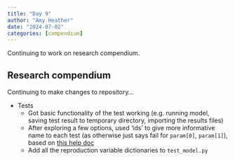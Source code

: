 ```yaml
---
title: "Day 9"
author: "Amy Heather"
date: "2024-07-02"
categories: [compendium]
---
```


::: {.callout-note}

Continuing to work on research compendium.

:::

## Research compendium

Continuing to make changes to repository...

* Tests
    * Got basic functionality of the test working (e.g. running model, saving test result to temporary directory, importing the results files)
    * After exploring a few options, used 'ids' to give more informative name to each test (as otherwise just says fail for `param[0]`, `param[1]`), based on [this help doc](https://docs.pytest.org/en/stable/example/parametrize.html#different-options-for-test-ids)
    * Add all the reproduction variable dictionaries to `test_model.py`